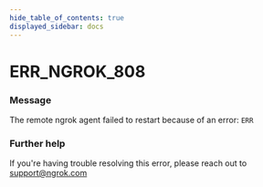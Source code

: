 ```yaml
---
hide_table_of_contents: true
displayed_sidebar: docs
---
```



# ERR_NGROK_808

### Message

The remote ngrok agent failed to restart because of an error: `ERR`

### Further help

If you're having trouble resolving this error, please reach out to [support@ngrok.com](mailto:support@ngrok.com?subject=Help%20with%20ERR_NGROK_808)

<ErrorDetails error="err_ngrok_808" />
